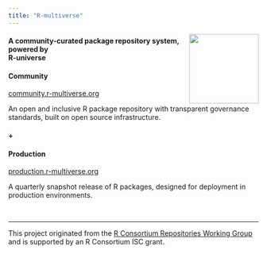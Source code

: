 ```yaml
---
title: "R-multiverse"
---
```


<img src="logo/logo-hexbin.png" align="right" width="140" />

#### A community-curated package repository system, powered by <br />R-universe

#### Community

[community.r-multiverse.org](community.qmd)

An open and inclusive R package repository with transparent governance standards, built on open source infrastructure.

#### +

#### Production

[production.r-multiverse.org](production.qmd)

A quarterly snapshot release of R packages, designed for deployment in production environments.

<br />
<hr />

This project originated from the [R Consortium Repositories Working Group](https://github.com/RConsortium/r-repositories-wg) and is supported by an R Consortium ISC grant.
